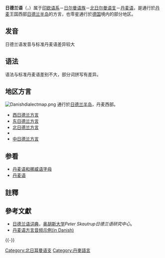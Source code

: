 {{Infobox Language
|name=日德兰语
|nativename={{lang|da|Jysk}}
|pronunciation=[ˈjysg̊]
|states='''<br/>{{flagcountry|Denmark}}（[[日德兰半岛|日德兰半岛]]），<br>{{flagcountry|Germany}}（[[什勒斯維希-霍爾斯坦|什勒斯維希]]）<ref name="ethnologue">{{Cite web |url=http://www.ethnologue.com/show_language.asp?code=jut |title=Ethnologue entry |access-date=2008-12-26 |archive-url=https://web.archive.org/web/20121208182401/http://www.ethnologue.com/show_language.asp?code=jut |archive-date=2012-12-08 |dead-url=yes }}</ref> <ref name="Jysk Ordbog">{{Cite web |url=http://www.jyskordbog.dk/ |title=Jysk Ordbog<!-- Bot generated title --> |accessdate=2008-12-26 |archive-date=2014-02-09 |archive-url=https://web.archive.org/web/20140209132827/http://www.jyskordbog.dk/ |dead-url=yes }}</ref>
|speakers=？
|familycolor=印欧语系
|fam1=[[印欧语系|印欧语系]]
|fam2=[[日耳曼语族|日耳曼语族]]
|fam3=[[北日耳曼语支|北日耳曼语支]]
|fam4=东斯堪的那维亚
|fam5=[[丹麦语|丹麦语]]
|iso1=none|iso2=gem|iso3=jut}}

'''日德兰语'''（{{lang|da|'''Jysk'''}}，{{IPA2|ˈjysg̊}}）属于[[印欧语系|印欧语系]]－[[日尔曼语族|日尔曼语族]]－[[北日尔曼语支|北日尔曼语支]]－[[丹麦语|丹麦语]]，是通行於[[丹麦|丹麦]]王国西部[[日德兰半岛|日德兰半岛]]的方言，也零星通行於[[德国|德国]]境内的部分地区。

==发音==
日德兰语发音与标准丹麦语差异较大

==语法==
语法与标准丹麦语差别不大，部分词拼写有差异。

==地区方言==
[[File:Danishdialectmap.png|thumb]]
通行於[[日德兰半岛|日德兰半岛]]，丹麦西部。
* [[西日德兰方言|西日德兰方言]]
* [[东日德兰方言|东日德兰方言]]
* [[北日德兰方言|北日德兰方言]]
* {{link-en|南日德兰方言|South Jutlandic}}
* [[中日德兰方言|中日德兰方言]]

==参看==
*[[丹麦语和挪威语字母|丹麦语和挪威语字母]]
*[[丹麦语|丹麦语]]
{{Incubator|jut}}

==註釋==
{{reflist}}

==參考文獻==
{{refbegin}}
* [https://web.archive.org/web/20050104084458/http://www.jyskordbog.dk/hjemmesider/ 日德兰语词典]，[[奥胡斯大学|奥胡斯大学]]''Peter Skautrup日德兰语研究中心''。
* [https://web.archive.org/web/20071026010330/http://www.statsbiblioteket.dk/dlh/dialekt/dialekt.html 丹麦语方言音频示例(in Danish)]
{{refend}}
{{-}}
[[Category:北日耳曼语支|Category:北日耳曼语支]]
[[Category:丹麥語言|Category:丹麥語言]]

{{日耳曼語族}}
{{丹麦语言}}